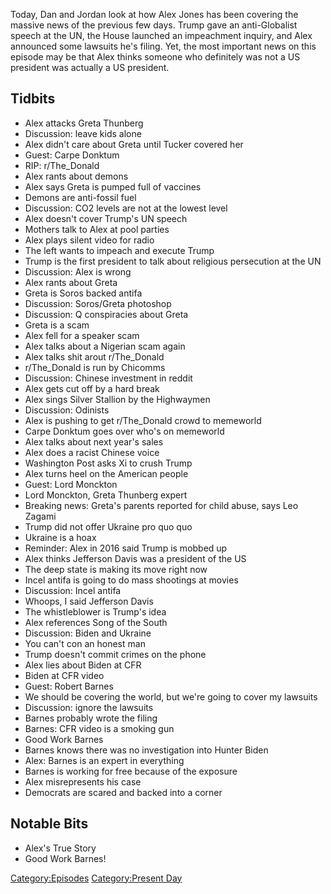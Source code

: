 {{Episode
    | title             = September 24-25, 2019
    | caption           = [https://knowledgefight.libsyn.com/knowledge-fight-september-24-25-2019 Listen to this episode on Libsyn]
    | episodeNumber     = 348
    | length            = 02:14:04
    | airDate           = September 27, 2019
    | coverageStartDate = September 24, 2019
    | coverageEndDate   = September 25, 2019
    | episodeType       = [[:Category:Present Day|Present Day]]
    | appearance        = [[Greta Thunberg]], [[Carpe Donktum]], [[Lord Monckton]], [[Leo Zagami]]
    | oocDrop           = This country is soft, stupid, and weak
    | previousEpisode   = [[347: September 23, 2019]]
    | nextEpisode       = [[349: April 15-16, 2013]]
}}

{{Stub}}

Today, Dan and Jordan look at how Alex Jones has been covering the massive news of the previous few days. Trump gave an anti-Globalist speech at the UN, the House launched an impeachment inquiry, and Alex announced some lawsuits he's filing. Yet, the most important news on this episode may be that Alex thinks someone who definitely was not a US president was actually a US president.

==Tidbits==

*Alex attacks Greta Thunberg
*Discussion: leave kids alone
*Alex didn't care about Greta until Tucker covered her
*Guest: Carpe Donktum
*RIP: r/The_Donald
*Alex rants about demons
*Alex says Greta is pumped full of vaccines
*Demons are anti-fossil fuel
*Discussion: CO2 levels are not at the lowest level
*Alex doesn't cover Trump's UN speech
*Mothers talk to Alex at pool parties
*Alex plays silent video for radio
*The left wants to impeach and execute Trump
*Trump is the first president to talk about religious persecution at the UN
*Discussion: Alex is wrong
*Alex rants about Greta
*Greta is Soros backed antifa
*Discussion: Soros/Greta photoshop
*Discussion: Q conspiracies about Greta
*Greta is a scam
*Alex fell for a speaker scam
*Alex talks about a Nigerian scam again
*Alex talks shit arout r/The_Donald
*r/The_Donald is run by Chicomms
*Discussion: Chinese investment in reddit
*Alex gets cut off by a hard break
*Alex sings Silver Stallion by the Highwaymen
*Discussion: Odinists
*Alex is pushing to get r/The_Donald crowd to memeworld
*Carpe Donktum goes over who's on memeworld
*Alex talks about next year's sales
*Alex does a racist Chinese voice
*Washington Post asks Xi to crush Trump
*Alex turns heel on the American people
*Guest: Lord Monckton
*Lord Monckton, Greta Thunberg expert
*Breaking news: Greta's parents reported for child abuse, says Leo Zagami
*Trump did not offer Ukraine pro quo quo
*Ukraine is a hoax
*Reminder: Alex in 2016 said Trump is mobbed up
*Alex thinks Jefferson Davis was a president of the US
*The deep state is making its move right now
*Incel antifa is going to do mass shootings at movies
*Discussion: Incel antifa
*Whoops, I said Jefferson Davis
*The whistleblower is Trump's idea
*Alex references Song of the South
*Discussion: Biden and Ukraine
*You can't con an honest man
*Trump doesn't commit crimes on the phone
*Alex lies about Biden at CFR
*Biden at CFR video
*Guest: Robert Barnes
*We should be covering the world, but we're going to cover my lawsuits
*Discussion: ignore the lawsuits
*Barnes probably wrote the filing
*Barnes: CFR video is a smoking gun
*Good Work Barnes
*Barnes knows there was no investigation into Hunter Biden
*Alex: Barnes is an expert in everything
*Barnes is working for free because of the exposure
*Alex misrepresents his case
*Democrats are scared and backed into a corner

==Notable Bits==

*Alex's True Story
*Good Work Barnes!

[[Category:Episodes]]
[[Category:Present Day]]
